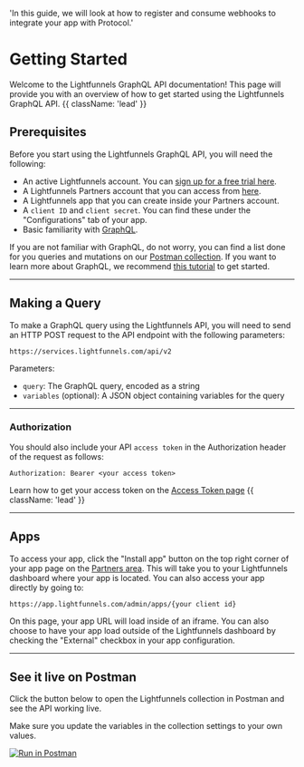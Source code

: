   'In this guide, we will look at how to register and consume webhooks to integrate your app with Protocol.'

# Getting Started

Welcome to the Lightfunnels GraphQL API documentation! This page will provide you with an overview of how to get started using the Lightfunnels GraphQL API. {{ className: 'lead' }}

## Prerequisites

Before you start using the Lightfunnels GraphQL API, you will need the following:

- An active Lightfunnels account. You can [sign up for a free trial here](https://app.lightfunnels.com/admin/auth/signup).
- A Lightfunnels Partners account that you can access from [here](https://partners.lightfunnels.com/).
- A Lightfunnels app that you can create inside your Partners account.
- A `client ID` and `client secret`. You can find these under the "Configurations" tab of your app.
- Basic familiarity with [GraphQL](https://graphql.org/).

If you are not familiar with GraphQL, do not worry, you can find a list done for you queries and mutations on our [Postman collection](https://god.gw.postman.com/run-collection/16831799-560b18e3-2697-46e4-9ac7-1933d463fb37?action=collection%2Ffork&source=rip_markdown&collection-url=entityId%3D16831799-560b18e3-2697-46e4-9ac7-1933d463fb37%26entityType%3Dcollection%26workspaceId%3Dfa9c0249-aba8-4d8f-8378-47dad60c4b51). If you want to learn more about GraphQL, we recommend [this tutorial](https://www.howtographql.com/) to get started.

---

## Making a Query
To make a GraphQL query using the Lightfunnels API, you will need to send an HTTP POST request to the API endpoint with the following parameters:

```text {{ title: 'GraphQL API Endpoint' }}
https://services.lightfunnels.com/api/v2
```

Parameters:
- `query`: The GraphQL query, encoded as a string
- `variables` (optional): A JSON object containing variables for the query

---

### Authorization
You should also include your API `access token` in the Authorization header of the request as follows:
```text {{ title: 'Authorization header' }}
Authorization: Bearer <your access token>
```
Learn how to get your access token on the [Access Token page](/authentication) {{ className: 'lead' }}

---

## Apps

To access your app, click the "Install app" button on the top right corner of your app page on the [Partners area](https://partners.lightfunnels.com/). This will take you to your Lightfunnels dashboard where your app is located. You can also access your app directly by going to:

```
https://app.lightfunnels.com/admin/apps/{your client id}
```

On this page, your app URL will load inside of an iframe. You can also choose to have your app load outside of the Lightfunnels dashboard by checking the "External" checkbox in your app configuration.


---

## See it live on Postman
Click the button below to open the Lightfunnels collection in Postman and see the API working live.

Make sure you update the variables in the collection settings to your own values.

[![Run in Postman](https://run.pstmn.io/button.svg)](https://god.gw.postman.com/run-collection/16831799-560b18e3-2697-46e4-9ac7-1933d463fb37?action=collection%2Ffork&source=rip_markdown&collection-url=entityId%3D16831799-560b18e3-2697-46e4-9ac7-1933d463fb37%26entityType%3Dcollection%26workspaceId%3Dfa9c0249-aba8-4d8f-8378-47dad60c4b51)
